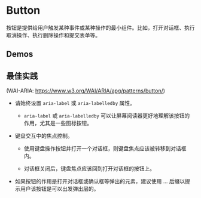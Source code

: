 
# Button

按钮是提供给用户触发某种事件或某种操作的最小组件。比如，打开对话框、执行取消操作、执行删除操作和提交表单等。

## Demos

<Canvas withToolbar withSource="open">
  <Story id="components-button--collection" />
</Canvas>

## 最佳实践

(WAI-ARIA: https://www.w3.org/WAI/ARIA/apg/patterns/button/)

- 请始终设置 `aria-label` 或 `aria-labelledby` 属性。

  - `aria-label` 或 `aria-labelledby` 可以让屏幕阅读器更好地理解该按钮的作用，尤其是一些图标按钮。

- 键盘交互中的焦点控制。

  - 使用键盘操作按钮并打开一个对话框，则键盘焦点应该被转移到对话框内。

  - 对话框关闭后，键盘焦点应该回到打开对话框的按钮上。

- 如果按钮的作用是打开对话框或确认框等弹出的元素，建议使用 ... 后缀以提示用户该按钮是可以出发弹出层的。
